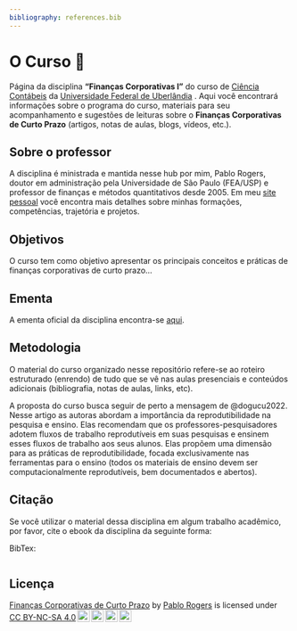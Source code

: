 ```yaml
---
bibliography: references.bib
---
```


# O Curso 🏢 {#sec-home .unnumbered}

Página da disciplina **"Finanças Corporativas I"** do curso de [Ciência Contábeis](https://www.facic.ufu.br/) da [Universidade Federal de Uberlândia](https://ufu.br/) . Aqui você encontrará informações sobre o programa do curso, materiais para seu acompanhamento e sugestões de leituras sobre o **Finanças Corporativas de Curto Prazo** (artigos, notas de aulas, blogs, vídeos, etc.).

## Sobre o professor {#sec-instrutor .unnumbered .unlisted}

A disciplina é ministrada e mantida nesse hub por mim, Pablo Rogers, doutor em administração pela Universidade de São Paulo (FEA/USP) e professor de finanças e métodos quantitativos desde 2005. Em meu [site pessoal](https://phdpablo.com/) você encontra mais detalhes sobre minhas formações, competências, trajetória e projetos.

## Objetivos {#sec-about .unnumbered .unlisted}

O curso tem como objetivo apresentar os principais conceitos e práticas de finanças corporativas de curto prazo...

## Ementa {#sec-ementa .unnumbered .unlisted}

A ementa oficial da disciplina encontra-se [aqui](https://www.facic.ufu.br/system/files/conteudo/28fagen39532_financas_corporativas_i.pdf).

## Metodologia {#sec-method .unnumbered .unlisted}

O material do curso organizado nesse repositório refere-se ao roteiro estruturado (enrendo) de tudo que se vê nas aulas presenciais e conteúdos adicionais (bibliografia, notas de aulas, links, etc).

A proposta do curso busca seguir de perto a mensagem de @dogucu2022. Nesse artigo as autoras abordam a importância da reprodutibilidade na pesquisa e ensino. Elas recomendam que os professores-pesquisadores adotem fluxos de trabalho reprodutíveis em suas pesquisas e ensinem esses fluxos de trabalho aos seus alunos. Elas propõem uma dimensão para as práticas de reprodutibilidade, focada exclusivamente nas ferramentas para o ensino (todos os materiais de ensino devem ser computacionalmente reprodutíveis, bem documentados e abertos).

\newpage

## Citação {#sec-cite .unnumbered .unlisted}

Se você utilizar o material dessa disciplina em algum trabalho acadêmico, por favor, cite o ebook da disciplina da seguinte forma:

::: {.callout-important appearance="minimal" icon="false"}
:::

BibTex:

``` r

```

## Licença {.unnumbered .unlisted}

<p xmlns:cc="http://creativecommons.org/ns#" xmlns:dct="http://purl.org/dc/terms/">

<a property="dct:title" rel="cc:attributionURL" href="https://phdpablo.github.io/curso-open-science/">Finanças Corporativas de Curto Prazo</a> by <a rel="cc:attributionURL dct:creator" property="cc:attributionName" href="https://github.com/phdpablo/">Pablo Rogers</a> is licensed under <a href="https://creativecommons.org/licenses/by-nc-sa/4.0/?ref=chooser-v1" target="_blank" rel="license noopener noreferrer" style="display:inline-block;">CC BY-NC-SA 4.0<img src="https://mirrors.creativecommons.org/presskit/icons/cc.svg?ref=chooser-v1" style="height:22px!important;margin-left:3px;vertical-align:text-bottom;"/><img src="https://mirrors.creativecommons.org/presskit/icons/by.svg?ref=chooser-v1" style="height:22px!important;margin-left:3px;vertical-align:text-bottom;"/><img src="https://mirrors.creativecommons.org/presskit/icons/nc.svg?ref=chooser-v1" style="height:22px!important;margin-left:3px;vertical-align:text-bottom;"/><img src="https://mirrors.creativecommons.org/presskit/icons/sa.svg?ref=chooser-v1" style="height:22px!important;margin-left:3px;vertical-align:text-bottom;"/></a>

</p>

